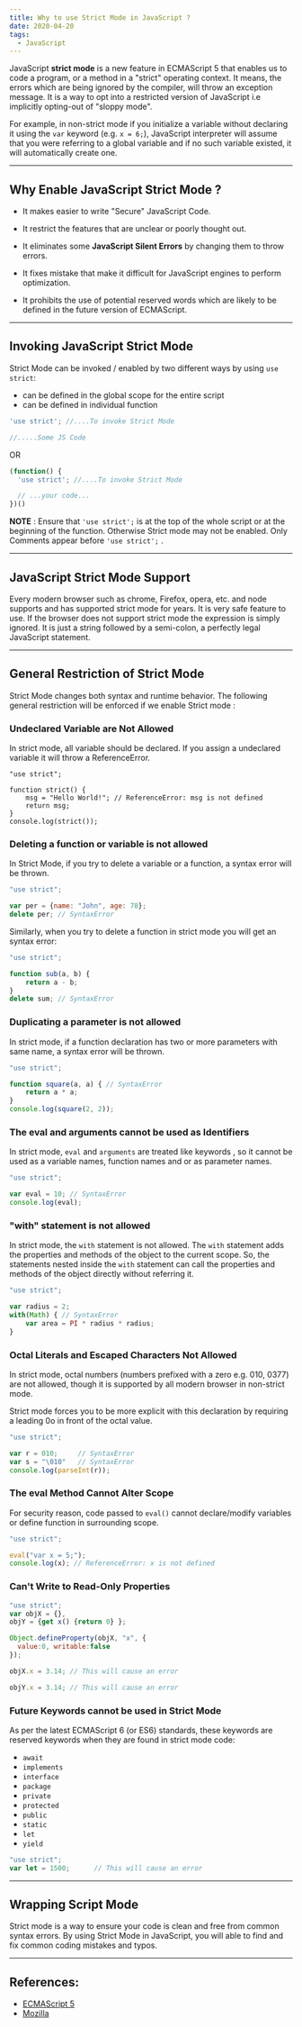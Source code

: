 ```yaml
---
title: Why to use Strict Mode in JavaScript ?
date: 2020-04-20
tags:
  - JavaScript
---
```


JavaScript **strict mode** is a new feature in ECMAScript 5 that enables us to code a program, or a method in a "strict" operating context. It means, the errors which are being ignored by the compiler, will throw an exception message. It is a way to opt into a restricted version of JavaScript i.e implicitly opting-out of "sloppy mode".

For example, in non-strict mode if you initialize a variable without declaring it using the ```var``` keyword (e.g. ```x = 6;```),  JavaScript interpreter will assume that you were referring to a global variable and if no such variable existed, it will automatically create one.



---
## Why Enable JavaScript Strict Mode ?

- It makes easier to write "Secure" JavaScript Code.

- It restrict the features that are unclear or poorly thought out.

- It eliminates some **JavaScript Silent Errors** by changing them to throw errors.

- It fixes mistake that make it difficult for JavaScript engines to perform optimization.

- It prohibits the use of potential reserved words which are likely to be defined in the future version of ECMAScript.

  

---
## Invoking JavaScript Strict Mode

Strict Mode can be invoked / enabled by two different ways  by using `use strict`:
- can be defined in the global scope for the entire script
- can be defined in individual function

```javascript
'use strict'; //....To invoke Strict Mode

//.....Some JS Code

```

OR

```javascript
(function() {
  'use strict'; //....To invoke Strict Mode

  // ...your code...
})()
```

**NOTE** : Ensure that `'use strict';` is at the top of the whole script or at the beginning of the function. Otherwise Strict mode may not be enabled. Only Comments appear before `'use strict';` .



---
## JavaScript Strict Mode Support

Every modern browser such as chrome, Firefox, opera, etc. and node supports and has supported strict mode for years. It is very safe feature to use. If the browser does not support strict mode the expression is simply ignored. It is just a string followed by a semi-colon, a perfectly legal JavaScript statement.



---
## General Restriction of Strict Mode

Strict Mode changes both syntax and runtime behavior. The following general restriction will be enforced if we enable Strict mode :

### Undeclared Variable are Not Allowed

In strict mode, all variable should be declared. If you assign a undeclared variable it will throw a ReferenceError.

```
"use strict";

function strict() {
    msg = "Hello World!"; // ReferenceError: msg is not defined
    return msg;
}
console.log(strict());
```



### Deleting a function or variable is not allowed

In Strict Mode, if you try to delete a variable or a function, a syntax error will be thrown.

```javascript
"use strict";

var per = {name: "John", age: 78};
delete per; // SyntaxError
```
Similarly, when you try to delete a function in strict mode you will get an syntax error:

```javascript
"use strict";

function sub(a, b) {
    return a - b;
}
delete sum; // SyntaxError

```



### Duplicating a parameter is not allowed 

In strict mode, if a function declaration has two or more parameters with same name, a syntax error will be thrown.

```javascript
"use strict";

function square(a, a) { // SyntaxError
    return a * a;
}
console.log(square(2, 2));

```



### The eval and arguments cannot be used as Identifiers

In strict mode, `eval` and `arguments` are treated like keywords , so it cannot be used as a variable names, function names and or as parameter names.

```javascript
"use strict";

var eval = 10; // SyntaxError
console.log(eval);
```



### "with" statement is not allowed

In strict mode, the `with` statement is not allowed. The `with` statement adds the properties and methods of the object to the current scope. So, the statements nested inside the `with` statement can call the properties and methods of the object directly without referring it.

```javascript
"use strict";

var radius = 2;
with(Math) { // SyntaxError
    var area = PI * radius * radius;
} 
```



### Octal Literals and Escaped Characters Not Allowed

In strict mode, octal numbers (numbers prefixed with a zero e.g. 010, 0377) are not allowed, though it is supported by all modern browser in non-strict mode. 

Strict mode forces you to be more explicit with this declaration by requiring a leading 0o in front of the octal value.

```javascript
"use strict";

var r = 010;     // SyntaxError
var s = "\010"   // SyntaxError
console.log(parseInt(r));
```



### The eval Method Cannot Alter Scope

For security reason, code passed to `eval()` cannot declare/modify variables or define function in surrounding scope.

```javascript
"use strict";

eval("var x = 5;");
console.log(x); // ReferenceError: x is not defined
```



### Can't Write to Read-Only Properties

```javascript
"use strict"; 
var objX = {}, 
objY = {get x() {return 0} };

Object.defineProperty(objX, "x", {
  value:0, writable:false
});

objX.x = 3.14; // This will cause an error

objY.x = 3.14; // This will cause an error
```



### Future Keywords cannot be used in Strict Mode

As per the latest ECMAScript 6 (or ES6) standards, these keywords are reserved keywords when they are found in strict mode code: 
- `await`
- `implements`
- `interface`
- `package`
- `private`
- `protected`
- `public`
- `static`
- `let`
- `yield`

```javascript
"use strict";
var let = 1500;      // This will cause an error 

```



---
## Wrapping Script Mode 

Strict mode is a way to ensure your code is clean and free from common syntax errors. By using Strict Mode in JavaScript, you will able to find and fix common coding mistakes and 
typos.



---
## References:

- [ECMAScript 5](https://es5.github.io/)
- [Mozilla](https://developer.mozilla.org/en-US/docs/Web/JavaScript/Reference/Strict_mode)




